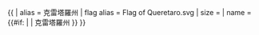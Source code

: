 {{ {{{1<noinclude>|country showdata</noinclude>}}}
| alias = 克雷塔羅州
| flag alias = Flag of Queretaro.svg
| size = {{{size|}}}
| name = {{#if: {{{name|}}} | {{{name|}}} | 克雷塔羅州 }}
}}<noinclude>
</noinclude>